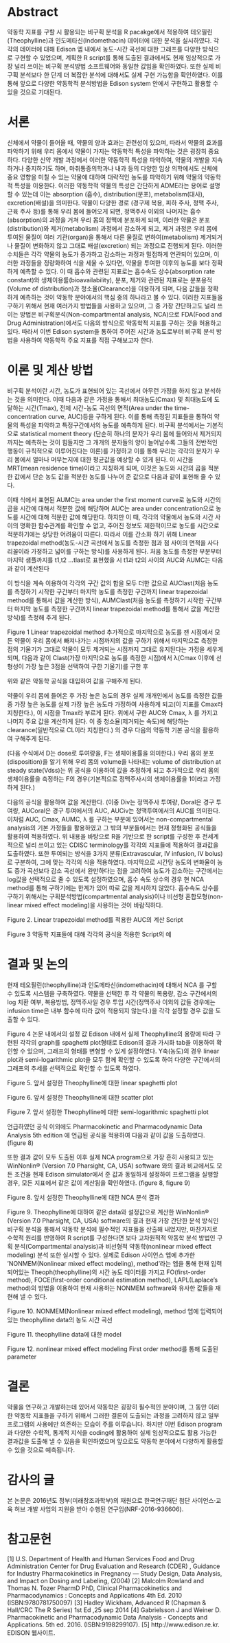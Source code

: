 # Abstract {-}

약동학 지표를 구할 시 활용되는 비구획 분석을 R pacakge에서 적용하여 테오필린(Theophylline)과 인도메타신(Indomethacin) 데이터에 대한 분석을 실시하였다. 
각각의 데이터에 대해 Edison 엡 내에서 농도-시간 곡선에 대한 그래프를 다양한 방식으로 구현할 수 있었으며, 계획한 R script를 통해 도출된 결과에서도 현재 임상적으로 가장 널리 쓰이는 비구획 분석방법 소프트웨어와 동일한 값임을 확인하였다. 
또한 실제 비구획 분석보다 한 단계 더 복잡한 분석에 대해서도 실제 구현 가능함을 확인하였다. 
이를 통해 앞으로 다양한 약동학적 분석방법을 Edison system 안에서 구현하고 활용할 수 있을 것으로 기대된다.
 
# 서론 {#introduction}

신체에서 약물이 들어올 때, 약물의 양과 효과는 관련성이 있으며, 따라서 약물의 효과를 파악하기 위해 우리 몸에서 약물이 가지는 약동학적 특성을 파악하는 것은 굉장히 중요하다. 다양한 신약 개발 과정에서 이러한 약동학적 특성을 파악하여, 약물의 개발을 지속하거나 중지하기도 하며, 마취통증의학과나 내과 등의 다양한 임상 의학에서도 신체에 중요 영향을 미칠 수 있는 약물에 대하여 대략적인 농도를 파악하기 위해 약물의 약동학적 특성을 이용한다. 이러한 약동학적 약물의 특성은 간단하게 ADME라는 용어로 설명할 수 있는데 이는 absorption (흡수), distribution(분포), metabolism(대사), excretion(배설)을 의미한다. 약물이 다양한 경로 (경구제 복용, 피하 주사, 정맥 주사, 근육 주사 등)를 통해 우리 몸에 들어오게 되면, 정맥주사 이외의 나머지는 흡수(absorption)의 과정을 거쳐 우리 몸의 정맥에 분포하게 되며, 이러한 약물은 분포(distribution)와 제거(metabolism) 과정에서 감소하게 되고, 제거 과정은 우리 몸에 투여된 물질이 여러 기관(organ)을 통해서 다른 물질로 변하여(metabolism) 제거되거나 물질이 변화하지 않고 그대로 배설(excretion) 되는 과정으로 진행되게 된다. 이러한 수치들은 각각 약물의 농도가 증가하고 감소하는 과정과 밀접하게 연관되어 있으며, 이러한 과정들을 정량화하여 식을 세울 수 있다면, 약물을 투여한 이후의 농도를 보다 정확하게 예측할 수 있다. 
이 때 흡수와 관련된 지표로는 흡수속도 상수(absorption rate constant)와 생체이용률(bioavailability), 분포, 제거와 관련된 지표로는 분포용적(Volume of distribution)과 청소율(Clearance)을 이용하게 되며, 다음 값들을 정확하게 예측하는 것이 약동학 분야에서의 핵심 중의 하나라고 볼 수 있다.
이러한 지표들을 구하기 위해서 현재 여러가지 방법들을 사용하고 있으며, 그 중 가장 간단하고도 널리 쓰이는 방법은 비구획분석(Non-compartmental analysis, NCA)으로  FDA(Food and Drug Administration)에서도 다음의 방식으로 약동학적 지표를 구하는 것을 허용하고 있다.
따라서 이번 Edison system을 통하여 주어진 시간과 농도로부터 비구획 분석 방법을 사용하여 약동학적 주요 지표를 직접 구해보고자 한다.

# 이론 및 계산 방법 {#method}

비구획 분석이란 시간, 농도가 표현되어 있는 곡선에서 아무런 가정을 하지 않고 분석하는 것을 의미한다. 이때 다음과 같은 가정을 통해서 최대농도(Cmax) 및 최대농도에 도달하는 시간(Tmax), 전체 시간-농도 곡선의 면적(Area under the time-concentration curve, AUC)등을 구하게 된다. 이를 통해 측정된 지표들을 통하여 약물의 특성을 파악하고 특정구간에서의 농도를 예측하게 된다. 
비구획 분석에서는 기본적으로 statistical moment theory (단순히 하나의 분자가 우리 몸에 들어와서 제거되지 까지는 예측하는 것이 힘들지만 그 개개의 분자들의 양이 늘어날수록 그들의 전반적인 행동이 규칙적으로 이루어진다는 이론)를 가정하고 이를 통해 우리는 각각의 분자가 우리 몸에서 얼마나 머무는지에 대한 평균값을 예상할 수 있게 된다. 이 시간을 MRT(mean residence time)이라고 지칭하게 되며, 이것은 농도와 시간의 곱을 적분한 값에서 단순 농도 값을 적분한 농도를 나누어 준 값으로 다음과 같이 표현해 줄 수 있다. 
 
이때 식에서 표현된 AUMC는 area under the first moment curve로 농도와 시간의 곱을 시간에 대해서 적분한 값에 해당하며 AUC는 area under concentration으로 농도를 시간에 대해 적분한 값에 해당한다. 
하지만 이 때, 각각의 약물에서 농도와 시간 사이의 명확한 함수관계를 확인할 수 없고, 주어진 정보도 제한적이므로 농도를 시간으로 적분하기에는 상당한 어려움이 따른다. 따라서 이를 간소화 하기 위해 Linear trapezoidal method(농도-시간 곡선에서 농도를 측정한 점과 점 사이의 면적을 사다리꼴이라 가정하고 넓이를 구하는 방식)를 사용하게 된다. 처음 농도를 측정한 부분부터 마지막 샘플까지를 t1,t2 …tlast로 표현했을 시 t1과 t2의 사이의 AUC와 AUMC는 다음과 같이 계산된다
 
 이 방식을 계속 이용하여 각각의 구간 값의 합을 모두 더한 값으로 AUClast(처음 농도를 측정하기 시작한 구간부터 마지막 농도를 측정한 구간까지 linear trapezoidal method를 통해서 값을 계산한 방식), AUMClast(처음 농도를 측정하기 시작한 구간부터 마지막 농도를 측정한 구간까지 linear trapezoidal method를 통해서 값을 계산한 방식)를 측정해 주게 된다.
 
Figure 1 Linear trapezoidal method
추가적으로 마지막으로 농도를 잰 시점에서 모든 약물이 우리 몸에서 빠져나가는 시점까지의 값을 구하기 위해서 마지막으로 측정한 점의 기울기가 그대로 약물이 모두 제거되는 시점까지 그대로 유지된다는 가정을 세우게 되며, 다음과 같이 Clast(가장 마지막으로 농도를 측정한 시점)에서 λ(Cmax 이후에 선형성이 가장 높은 3점을 선택하여 구한 기울기)를 구한 후 
 
위와 같은 약동학 공식을 대입하여 값을 구해주게 된다.

약물이 우리 몸에 들어온 후 가장 높은 농도의 경우 실제 개개인에서 농도를 측정한 값들 중 가장 높은 농도를 실제 가장 높은 농도라 가정하여 사용하게 되고(이 지표를 Cmax라 지칭한다.), 이 시점을 Tmax라 부르게 된다.
위에서 구한 AUC와 Cmax, λ 를 가지고 나머지 주요 값을 계산하게 된다.
이 중 청소율(제거되는 속도)에 해당하는 clearance(일반적으로 CL이라 지칭한다.) 의 경우 다음의 약동학 기본 공식을 활용하여 구해주게 된다.
 
(다음 수식에서 D는 dose로 투여량을, F는 생체이용률을 의미한다.)
우리 몸의 분포(disposition)을 알기 위해 우리 몸의 volume을 나타내는 volume of distribution at steady state(Vdss)는 
  위 공식을 이용하여 값을 추정하게 되고
추가적으로 우리 몸의 생체이용률을 측정하는 F의 경우(기본적으로 정맥주사시의 생체이용률을 1이라고 가정하게 된다.)
 
다음의 공식을 활용하여 값을 계산한다. (이중 Div는 정맥주사 투여량, Doral은 경구 투여량, AUCoral은 경구 투여에서의 AUC, AUCiv는 정맥투여에서의 AUC를 의미한다.
이처럼 AUC, Cmax, AUMC, λ 를 구하는 부분에 있어서는 non-compartmental analysis의 기본 가정들을 활용하였고 그 밖의 부분들에서는 현재 정형화된 공식들을 활용하여 적용하였다. 
위 내용을 바탕으로 R을 기반으로 한 script를 구성한 후 전세계적으로 널리 쓰이고 있는 CDISC terminology를 각각의 지표들에 적용하여 결과값을 도출하였다. 또한 투여되는 방식을 3가지 분류(Extravascular, IV infusion, IV bolus)로 구분하여, 그에 맞는 각각의 식을 적용하였다. 마지막으로 시간당 농도의 변화율이 농도 증가 곡선보다 감소 곡선에서 완만하다는 점을 고려하여 농도가 감소하는 구간에서는 log값을 선택적으로 줄 수 있도록 설정하였으며, 흡수 속도 상수의 경우 현 NCA method를 통해 구하기에는 한계가 있어 따로 값을 제시하지 않았다. 
흡수속도 상수를 구하기 위해서는 구획분석방법(compartmental analysis)이나 비선형 혼합모형(non-linear mixed effect modeling)을 사용하는 것이 바람직하다.
 
Figure 2. Linear trapezoidal method를 적용한 AUC의 계산 Script

 
Figure 3 약동학 지표들에 대해 각각의 공식을 적용한 Script의 예


# 결과 및 논의 {#result}

현재 테오필린(theophylline)과 인도메타신(indomethacin)에 대해서 NCA 를 구할 수 있도록 시스템을 구축하였다. 약물을 선택한 후 각 약물의 복용량, 감소 구간에서의 log 치환 여부, 복용방법, 정맥주사일 경우 투입 시간(정맥주사 이외의 값들 경우에는 infusion time은 내부 함수에 따라 값이 적용되지 않는다.)을 각각 설정할 경우 값을 도출할 수 있다. 

 
Figure 4 논문 내에서의 설정 값 
Edison 내에서 실제 Theophylline의 용량에 따라 구현된 각각의 graph를 spaghetti plot형태로 Edison의 결과 가시화 tab을 이용하여 확인할 수 있으며, 그래프의 형태를 변형할 수 있게 설정하였다. Y축(농도)의 경우 linear plot과 semi-logarithmic plot을 모두 함께 확인할 수 있도록 하여 다양한 구간에서의 그래프의 추세를 선택적으로 확인할 수 있도록 하였다.
 
Figure 5. 앞서 설정한 Theophylline에 대한 linear spaghetti plot

 
Figure 6. 앞서 설정한 Theophylline에 대한 scatter plot

 
Figure 7. 앞서 설정한 Theophylline에 대한 semi-logarithmic spaghetti plot

언급하였던 공식 이외에도 Pharmacokinetic and Pharmacodynamic Data Analysis 5th edition 에 언급된 공식을 적용하여 다음과 같이 값을 도출하였다.(figure 8) 

또한 결과 값이 모두 도출된 이후 실제 NCA program으로 가장 흔히 사용되고 있는 WinNonlin® (Version 7.0  Pharsight, CA, USA) software 와의 결과 비교에서도 모든 조건을 현재 Edison simulator에서 준 값과 동일하게 설정하여 프로그램을 실행할 경우, 모든 지표에서 같은 값이 계산됨을 확인하였다. (figure 8, figure 9)
 
Figure 8. 앞서 설정한 Theophylline에 대한 NCA 분석 결과

 
Figure 9. Theophylline에 대하여 같은 data와 설정값으로 계산한 WinNonlin® (Version 7.0  Pharsight, CA, USA) software의 결과
현재 가장 간단한 분석 방식인 비구획 분석을 통해서 약동학 분석에 필수적인 지표들을 산출해 내었지만, 마찬가지로 수학적 원리를 반영하여 R script를 구성한다면 보다 고차원적적 약동학 분석 방법인 구획 분석(Compartmental analysis)과 비선형적 약동학(nonlinear mixed effect modeling) 분석 또한 실시할 수 있다. 실제로 Edison 사이언스 엡에 추가한 ‘NONMEM(Nonlinear mixed effect modeling), method’라는 엡을 통해 현재 입력 되어있는 Theoph(theophylline)의 시간 농도 데이터를 가지고 FO(first-order method), FOCE(first-order conditional estimation method), LAPL(Laplace's method)의 방법을 이용하여 현재 사용하는 NONMEM software와 유사한 값들을 재현해 낼 수 있다. 

 
Figure 10. NONMEM(Nonlinear mixed effect modeling), method 엡에 입력되어 있는 theophylline data의 농도 시간 곡선
 
Figure 11. theophylline data에 대한 model

 
Figure 12. nonlinear mixed effect modeling First order method를 통해 도출된 parameter

# 결론 {#conclusion}

약물을 연구하고 개발하는데 있어서 약동학은 굉장히 필수적인 분야이며, 그 동안 이러한 약동학 지표들을 구하기 위해서 그러한 결론이 도출되는 과정을 고려하지 않고 일부 프로그램의 사용에만 의존하는 모습이 주를 이루습니다.
하지만 이번 Edison program과 다양한 수학적, 통계적 지식을 coding에 활용하여 실제 임상적으로도 활용 가능한 결과값을 도출해 낼 수 있음을 확인하였으며 앞으로도 약동학 분야에서 다양하게 활용할 수 있을 것으로 예측됩니다.

# 감사의 글 {#acknowledgement}

본 논문은 2016년도 정부(미래창조과학부)의 재원으로 한국연구재단 첨단 사이언스·교육 허브 개발 사업의 지원을 받아 수행된 연구임(NRF-2016-936606).

# 참고문헌 {#bibliography}

[1] U.S. Department of Health and Human Services Food and Drug Administration Center for Drug Evaluation and Research (CDER) , Guidance for Industry Pharmacokinetics in Pregnancy — Study Design, Data Analysis, and Impact on Dosing and Labeling, (2004)
[2] Malcolm Rowland and Thomas N. Tozer PharmD PhD, Clinical Pharmacokinetics and Pharmacodynamics : Concepts and Applications 4th Ed. 2010 (ISBN:9780781750097)
[3] Hadley Wickham, Advanced R (Chapman & Hall/CRC The R Series) 1st Ed ,25 sep 2014
[4] Gabrielsson J and Weiner D. Pharmacokinetic and Pharmacodynamic Data Analysis - Concepts and Applications. 5th ed. 2016. (ISBN:9198299107).
[5] http://www.edison.re.kr. EDISON 웹사이트. 

